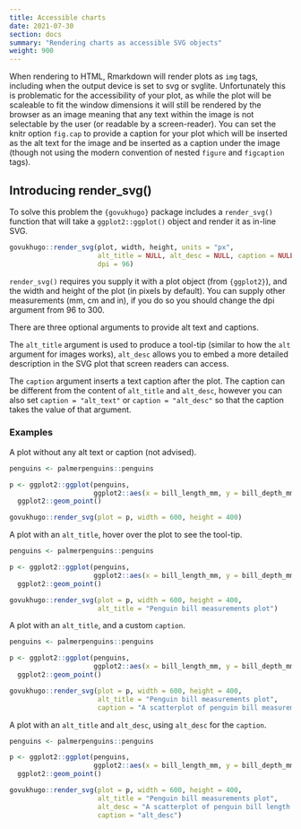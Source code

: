 ```yaml
---
title: Accessible charts
date: 2021-07-30
section: docs
summary: "Rendering charts as accessible SVG objects"
weight: 900
---
```


When rendering to HTML, Rmarkdown will render plots as `img` tags, including when the output device is set to svg or svglite. Unfortunately this is problematic for the accessibility of your plot, as while the plot will be scaleable to fit the window dimensions it will still be rendered by the browser as an image meaning that any text within the image is not selectable by the user (or readable by a screen-reader). You can set the knitr option `fig.cap` to provide a caption for your plot which will be inserted as the alt text for the image and be inserted as a caption under the image (though not using the modern convention of nested `figure` and `figcaption` tags).


## Introducing render_svg()
To solve this problem the `{govukhugo}` package includes a `render_svg()` function that will take a `ggplot2::ggplot()` object and render it as in-line SVG.

```r
govukhugo::render_svg(plot, width, height, units = "px",
                      alt_title = NULL, alt_desc = NULL, caption = NULL,
                      dpi = 96)
```

`render_svg()` requires you supply it with a plot object (from `{ggplot2}`), and the width and height of the plot (in pixels by default). You can supply other measurements (mm, cm and in), if you do so you should change the dpi argument from 96 to 300.

There are three optional arguments to provide alt text and captions.

The `alt_title` argument is used to produce a tool-tip (similar to how the `alt` argument for images works), `alt_desc` allows you to embed a more detailed description in the SVG plot that screen readers can access.

The `caption` argument inserts a text caption after the plot. The caption can be different from the content of `alt_title` and `alt_desc`, however you can also set `caption = "alt_text"` or `caption = "alt_desc"` so that the caption takes the value of that argument.

### Examples

A plot without any alt text or caption (not advised).

```r
penguins <- palmerpenguins::penguins

p <- ggplot2::ggplot(penguins, 
                     ggplot2::aes(x = bill_length_mm, y = bill_depth_mm)) +
  ggplot2::geom_point()

govukhugo::render_svg(plot = p, width = 600, height = 400)

```

A plot with an `alt_title`, hover over the plot to see the tool-tip.

```r
penguins <- palmerpenguins::penguins

p <- ggplot2::ggplot(penguins, 
                     ggplot2::aes(x = bill_length_mm, y = bill_depth_mm)) +
  ggplot2::geom_point()

govukhugo::render_svg(plot = p, width = 600, height = 400, 
                      alt_title = "Penguin bill measurements plot")

```

A plot with an `alt_title`, and a custom `caption`.

```r
penguins <- palmerpenguins::penguins

p <- ggplot2::ggplot(penguins, 
                     ggplot2::aes(x = bill_length_mm, y = bill_depth_mm)) +
  ggplot2::geom_point()

govukhugo::render_svg(plot = p, width = 600, height = 400,
                      alt_title = "Penguin bill measurements plot",
                      caption = "A scatterplot of penguin bill measurements")

```

A plot with an `alt_title` and `alt_desc`, using `alt_desc` for the `caption`.

```r
penguins <- palmerpenguins::penguins

p <- ggplot2::ggplot(penguins, 
                     ggplot2::aes(x = bill_length_mm, y = bill_depth_mm)) +
  ggplot2::geom_point()

govukhugo::render_svg(plot = p, width = 600, height = 400,
                      alt_title = "Penguin bill measurements plot",
                      alt_desc = "A scatterplot of penguin bill length versus depth",
                      caption = "alt_desc")

```





